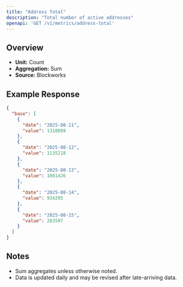 ```yaml
---
title: "Address Total"
description: "Total number of active addresses"
openapi: 'GET /v1/metrics/address-total'
---
```


## Overview

- **Unit:** Count
- **Aggregation:** Sum
- **Source:** Blockworks

## Example Response

```json
{
  "base": [
    {
      "date": "2025-08-11",
      "value": 1318889
    },
    {
      "date": "2025-08-12",
      "value": 1135218
    },
    {
      "date": "2025-08-13",
      "value": 1081426
    },
    {
      "date": "2025-08-14",
      "value": 934295
    },
    {
      "date": "2025-08-15",
      "value": 283597
    }
  ]
}
```

## Notes
- Sum aggregates unless otherwise noted.
- Data is updated daily and may be revised after late-arriving data.
